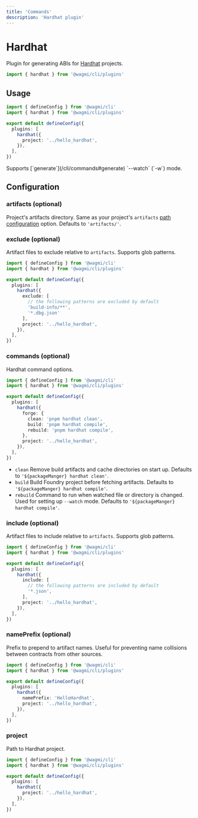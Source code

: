 ```yaml
---
title: 'Commands'
description: 'Hardhat plugin'
---
```



# Hardhat

Plugin for generating ABIs for [Hardhat](https://hardhat.org) projects.

```ts
import { hardhat } from '@wagmi/cli/plugins'
```

## Usage

```ts
import { defineConfig } from '@wagmi/cli'
import { hardhat } from '@wagmi/cli/plugins'

export default defineConfig({
  plugins: [
    hardhat({
      project: '../hello_hardhat',
    }),
  ],
})
```

<Callout type="info">
  Supports [`generate`](/cli/commands#generate) `--watch` (`-w`) mode.
</Callout>

## Configuration

### artifacts (optional)

Project's artifacts directory. Same as your project's `artifacts` [path configuration](https://hardhat.org/hardhat-runner/docs/config#path-configuration) option. Defaults to `'artifacts/'`.

### exclude (optional)

Artifact files to exclude relative to `artifacts`. Supports glob patterns.

```ts {7-11}
import { defineConfig } from '@wagmi/cli'
import { hardhat } from '@wagmi/cli/plugins'

export default defineConfig({
  plugins: [
    hardhat({
      exclude: [
        // the following patterns are excluded by default
        'build-info/**',
        '*.dbg.json'
      ],
      project: '../hello_hardhat',
    }),
  ],
})
```

### commands (optional)

Hardhat command options.

```ts {7-11}
import { defineConfig } from '@wagmi/cli'
import { hardhat } from '@wagmi/cli/plugins'

export default defineConfig({
  plugins: [
    hardhat({
      forge: {
        clean: 'pnpm hardhat clean',
        build: 'pnpm hardhat compile',
        rebuild: 'pnpm hardhat compile',
      },
      project: '../hello_hardhat',
    }),
  ],
})
```

- `clean` Remove build artifacts and cache directories on start up. Defaults to `'${packageManger} hardhat clean'`.
- `build` Build Foundry project before fetching artifacts. Defaults to `'${packageManger} hardhat compile'`.
- `rebuild` Command to run when watched file or directory is changed. Used for setting up `--watch` mode. Defaults to `'${packageManger} hardhat compile'`.

### include (optional)

Artifact files to include relative to `artifacts`. Supports glob patterns.

```ts {7-10}
import { defineConfig } from '@wagmi/cli'
import { hardhat } from '@wagmi/cli/plugins'

export default defineConfig({
  plugins: [
    hardhat({
      include: [
        // the following patterns are included by default
        '*.json',
      ],
      project: '../hello_hardhat',
    }),
  ],
})
```

### namePrefix (optional)

Prefix to prepend to artifact names. Useful for preventing name collisions between contracts from other sources.

```ts {7}
import { defineConfig } from '@wagmi/cli'
import { hardhat } from '@wagmi/cli/plugins'

export default defineConfig({
  plugins: [
    hardhat({
      namePrefix: 'HelloHardhat',
      project: '../hello_hardhat',
    }),
  ],
})
```

### project

Path to Hardhat project.

```ts {7}
import { defineConfig } from '@wagmi/cli'
import { hardhat } from '@wagmi/cli/plugins'

export default defineConfig({
  plugins: [
    hardhat({
      project: '../hello_hardhat',
    }),
  ],
})
```

